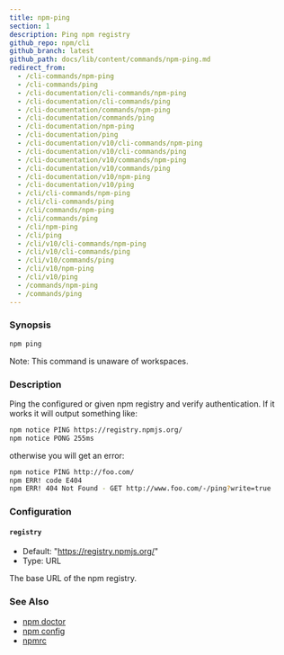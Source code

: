 ```yaml
---
title: npm-ping
section: 1
description: Ping npm registry
github_repo: npm/cli
github_branch: latest
github_path: docs/lib/content/commands/npm-ping.md
redirect_from:
  - /cli-commands/npm-ping
  - /cli-commands/ping
  - /cli-documentation/cli-commands/npm-ping
  - /cli-documentation/cli-commands/ping
  - /cli-documentation/commands/npm-ping
  - /cli-documentation/commands/ping
  - /cli-documentation/npm-ping
  - /cli-documentation/ping
  - /cli-documentation/v10/cli-commands/npm-ping
  - /cli-documentation/v10/cli-commands/ping
  - /cli-documentation/v10/commands/npm-ping
  - /cli-documentation/v10/commands/ping
  - /cli-documentation/v10/npm-ping
  - /cli-documentation/v10/ping
  - /cli/cli-commands/npm-ping
  - /cli/cli-commands/ping
  - /cli/commands/npm-ping
  - /cli/commands/ping
  - /cli/npm-ping
  - /cli/ping
  - /cli/v10/cli-commands/npm-ping
  - /cli/v10/cli-commands/ping
  - /cli/v10/commands/ping
  - /cli/v10/npm-ping
  - /cli/v10/ping
  - /commands/npm-ping
  - /commands/ping
---
```


### Synopsis

```bash
npm ping
```

Note: This command is unaware of workspaces.

### Description

Ping the configured or given npm registry and verify authentication. If it works it will output something like:

```bash
npm notice PING https://registry.npmjs.org/
npm notice PONG 255ms
```

otherwise you will get an error:

```bash
npm notice PING http://foo.com/
npm ERR! code E404
npm ERR! 404 Not Found - GET http://www.foo.com/-/ping?write=true
```

### Configuration

#### `registry`

- Default: "https://registry.npmjs.org/"
- Type: URL

The base URL of the npm registry.

### See Also

- [npm doctor](/cli/v10/commands/npm-doctor)
- [npm config](/cli/v10/commands/npm-config)
- [npmrc](/cli/v10/configuring-npm/npmrc)
